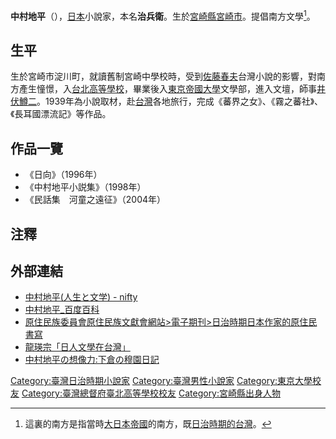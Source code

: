 {{japanese|japanese=中村地平|kana=なかむら ちへい|romaji=Nakamura Chihei}}
'''中村地平'''（{{bd|1908年|2月7日|1963年|2月26日|catIdx=Nakamura Chihei}}），[[日本|日本]]小說家，本名'''治兵衛'''。生於[[宮崎縣|宮崎縣]][[宮崎市|宮崎市]]。提倡南方文學<ref>這裏的南方是指當時[[大日本帝國|大日本帝國]]的南方，既[[台灣日治時期|日治時期的台灣]]。</ref>。

== 生平 ==
生於宮崎市淀川町，就讀舊制宮崎中學校時，受到[[佐藤春夫|佐藤春夫]]台灣小說的影響，對南方產生憧憬，入[[台灣總督府台北高等學校|台北高等學校]]，畢業後入[[東京帝國大學|東京帝國大學]]文學部，進入文壇，師事[[井伏鱒二|井伏鱒二]]。1939年為小說取材，赴[[台灣|台灣]]各地旅行，完成《蕃界之女》、《霧之蕃社》、《長耳國漂流記》等作品。

== 作品一覽 ==
*《日向》（1996年）
*《中村地平小説集》（1998年）
*《民話集　河童之遠征》（2004年）

== 注釋 ==
<references />

==外部連結==
*[https://web.archive.org/web/20141020150320/http://homepage1.nifty.com/yasuki-a/Part2-nakamura.htm 中村地平(人生と文学) - nifty]
*[http://baike.baidu.com/view/9159276.htm 中村地平_百度百科]
*[http://ihc.apc.gov.tw/Journals.php?pid=611&id=681 原住民族委員會原住民族文獻會網站>電子期刊>日治時期日本作家的原住民書寫] {{Wayback|url=http://ihc.apc.gov.tw/Journals.php?pid=611&id=681 |date=20190618151303 }}
*[https://web.archive.org/web/20160304132728/http://literature.ihakka.net/hakka/author/long_ying_zong/long_composition/long_onlin/com/com_a10.htm 龍瑛宗「日人文學在台灣」]
*[http://kamez.tea-nifty.com/nori/2008/11/post-4824.html 中村地平の想像力:下倉の穆園日記]{{Wayback|url=http://kamez.tea-nifty.com/nori/2008/11/post-4824.html |date=20160304132229 }}

{{Japan-writer-stub}}
{{DEFAULTSORT:Nakamura Chihei}}
[[Category:臺灣日治時期小說家|Category:臺灣日治時期小說家]]
[[Category:臺灣男性小說家|Category:臺灣男性小說家]]
[[Category:東京大學校友|Category:東京大學校友]]
[[Category:臺灣總督府臺北高等學校校友|Category:臺灣總督府臺北高等學校校友]]
[[Category:宮崎縣出身人物|Category:宮崎縣出身人物]]